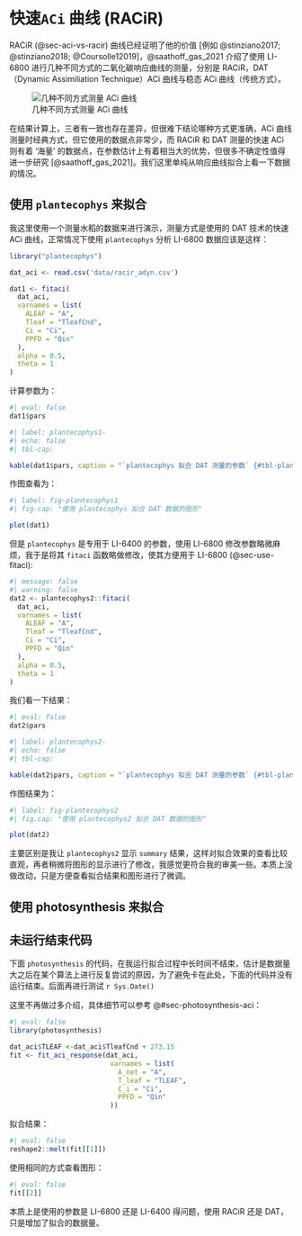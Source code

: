 # 快速`ACi` 曲线 (RACiR) {#sec-racir-dat} 

RACiR (@sec-aci-vs-racir) 曲线已经证明了他的价值 [例如 @stinziano2017; @stinziano2018; @Coursolle12019]，@saathoff_gas_2021 介绍了使用 LI-6800 进行几种不同方式的二氧化碳响应曲线的测量，分别是 RACiR，DAT（Dynamic Assimiliation Technique）ACi 曲线与稳态 ACi 曲线（传统方式）。

![几种不同方式测量 ACi 曲线](https://onlinelibrary.wiley.com/cms/asset/896a089d-2347-45d0-a7b3-e6feff6de6ee/pce14178-fig-0003-m.jpg){#fig-all-aci-method}


在结果计算上，三者有一致也存在差异，但很难下结论哪种方式更准确，ACi 曲线测量时经典方式，但它使用的数据点非常少，而 RACiR 和 DAT 测量的快速 ACi 则有着 '海量' 的数据点，在参数估计上有着相当大的优势，但很多不确定性值得进一步研究 [@saathoff_gas_2021]。我们这里单纯从响应曲线拟合上看一下数据的情况。

## 使用 `plantecophys` 来拟合 {#sec-racir-dat-fitaci}

我这里使用一个测量水稻的数据来进行演示，测量方式是使用的 DAT 技术的快速 ACi 曲线，正常情况下使用 `plantecophys` 分析 LI-6800 数据应该是这样：

```r
library("plantecophys")

dat_aci <- read.csv('data/racir_adyn.csv')

dat1 <- fitaci(
  dat_aci,
  varnames = list(
    ALEAF = "A",
    Tleaf = "TleafCnd",
    Ci = "Ci",
    PPFD = "Qin"
  ),
  alpha = 0.5,
  theta = 1
)
```

计算参数为：

```r
#| eval: false
dat1$pars
```

```r
#| label: plantecophys1-
#| echo: false
#| tbl-cap: 

kable(dat1$pars, caption = "`plantecophys 拟合 DAT 测量的参数` {#tbl-plantecophys1}")
```
作图查看为：

```r
#| label: fig-plantecophys1
#| fig.cap: "使用 plantecophys 拟合 DAT 数据的图形"

plot(dat1)
```
但是 `plantecophys` 是专用于 LI-6400 的参数，使用 LI-6800 修改参数略微麻烦，我于是将其 `fitaci` 函数略做修改，使其方便用于 LI-6800 (@sec-use-fitaci):

```r
#| message: false
#| warning: false
dat2 <- plantecophys2::fitaci(
  dat_aci,
  varnames = list(
    ALEAF = "A",
    Tleaf = "TleafCnd",
    Ci = "Ci",
    PPFD = "Qin"
  ),
  alpha = 0.5,
  theta = 1
)
```

我们看一下结果：

```r
#| eval: false
dat2$pars
```

```r
#| label: plantecophys2-
#| echo: false
#| tbl-cap: 

kable(dat2$pars, caption = "`plantecophys 拟合 DAT 测量的参数` {#tbl-plantecophys2}")
```

作图结果为：


```r
#| label: fig-plantecophys2
#| fig.cap: "使用 plantecophys2 拟合 DAT 数据的图形"

plot(dat2)
```

主要区别是我让 `plantecophys2` 显示 `summary` 结果，这样对拟合效果的查看比较直观，再者稍微将图形的显示进行了修改，我感觉更符合我的审美一些。本质上没做改动，只是方便查看拟合结果和图形进行了微调。

## 使用 photosynthesis 来拟合 {#sec-racir-dat-fit-aci}

:::{.callout-caution}
## 未运行结束代码

下面 `photosynthesis` 的代码，在我运行拟合过程中长时间不结束，估计是数据量大之后在某个算法上进行反复尝试的原因，为了避免卡在此处，下面的代码并没有运行结束。后面再进行测试 `r Sys.Date()`

:::

这里不再做过多介绍，具体细节可以参考 @#sec-photosynthesis-aci：

```r
#| eval: false
library(photosynthesis)

dat_aci$TLEAF <-dat_aci$TleafCnd + 273.15
fit <- fit_aci_response(dat_aci,
                         varnames = list(
                           A_net = "A",
                           T_leaf = "TLEAF",
                           C_i = "Ci",
                           PPFD = "Qin"
                         ))
```

拟合结果：

```r
#| eval: false
reshape2::melt(fit[[1]])
```


使用相同的方式查看图形：

```r
#| eval: false
fit[[2]]
```

本质上是使用的参数是 LI-6800 还是 LI-6400 得问题，使用 RACiR 还是 DAT，只是增加了拟合的数据量。


